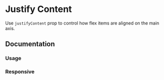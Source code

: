
# Justify Content

Use `justifyContent` prop to control how flex items are aligned on the main axis.

<Scale values="justifyContent" />

## Documentation

### Usage

<Demo component="justify-content/usage" />

### Responsive

<Demo component="justify-content/responsive-usage" resizable />
